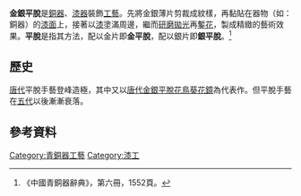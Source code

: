 '''金銀平脫'''是[[銅器|銅器]]、[[漆器|漆器]]裝飾[[工藝|工藝]]。先將金銀薄片剪裁成紋樣，再黏貼在器物（如：銅器）的[[漆面|漆面]]上，接著以[[漆|漆]]塗滿周邊，繼而[[研磨|研磨]][[拋光|拋光]]再[[鏨花|鏨花]]，製成精緻的藝術效果。'''平脫'''是指其方法，配以金片即'''金平脫'''，配以銀片即'''銀平脫'''。<ref>《中國青銅器辭典》，第六冊，1552頁。</ref>

==歷史==
[[唐代|唐代]]平脫手藝登峰造極，其中又以[[唐代金銀平脫花鳥葵花鏡|唐代金銀平脫花鳥葵花鏡]]為代表作。但平脫手藝在[[五代|五代]]以後漸漸衰落。

==參考資料==
{{reflist}}
{{青銅器工藝}}
{{漆器工藝}}
{{金銀器工藝}}
[[Category:青銅器工藝|Category:青銅器工藝]]
[[Category:漆工|Category:漆工]]